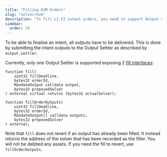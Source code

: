 ```yaml
---
title: "Filling EVM Orders"
slug: "solver/evm"
description: "To fill LI.FI intent orders, you need to support Output Settlement interfaces. Each Output Settlement interface is different, but most support the generic OutputDescription types and allow filling orders through a shared context."
sidebar:
  order: 20
---
```



To be able to finalise an intent, all outputs have to be delivered. This is done by submitting the intent outputs to the Output Settler as described by `output.settler`.

Currently, only one Output Settler is supported exposing 2 [fill interfaces](https://github.com/openintentsframework/oif-contracts/blob/d238f87d01552986b66d392d0f2ea77bd6e25f2f/src/output/BaseOutputSettler.sol#L101-L151):

```solidity
function fill(
    uint32 fillDeadline,
    bytes32 orderId,
    MandateOutput calldata output,
    bytes32 proposedSolver
) external virtual returns (bytes32 actualSolver);

function fillOrderOutputs(
    uint32 fillDeadline,
    bytes32 orderId,
    MandateOutput[] calldata outputs,
    bytes32 proposedSolver
) external;
```

Note that `fill` does not revert if an output has already been filled. It instead returns the address of the solver that has been recorded as the filler. You will not be debited any assets. If you need the fill to revert, use `fillOrderOutputs`.
